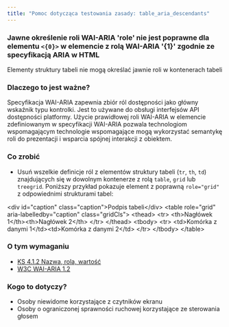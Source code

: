 ```yaml
---
title: "Pomoc dotycząca testowania zasady: table_aria_descendants"
---
```


<div className="toolHelp">
<Row>
<Column colLg={16} colMd={8} colSm={4} className="toolHead">

### Jawne określenie roli WAI-ARIA 'role' nie jest poprawne dla elementu `<{0}>` w elemencie z rolą WAI-ARIA '{1}' zgodnie ze specyfikacją ARIA w HTML

<div id="locLevel"></div>

Elementy struktury tabeli nie mogą określać jawnie roli w kontenerach tabeli

</Column>
</Row>
<Row>
<Column colLg={11} colMd={5} colSm={4} className="toolMain">

### Dlaczego to jest ważne?

Specyfikacja WAI-ARIA zapewnia zbiór ról dostępności jako główny wskaźnik typu kontrolki. Jest to używane do obsługi interfejsów API dostępności platformy. Użycie prawidłowej roli WAI-ARIA w elemencie zdefiniowanym w specyfikacji WAI-ARIA pozwala technologiom wspomagającym technologie wspomagające mogą wykorzystać semantykę roli do prezentacji i wsparcia spójnej interakcji z obiektem.

<div id="locSnippet"></div>

### Co zrobić

* Usuń wszelkie definicje ról z elementów struktury tabeli (`tr`, `th`, `td`) znajdujących się w dowolnym kontenerze z rolą `table`, `grid` lub `treegrid`. Poniższy przykład pokazuje element z poprawną `role="grid"` z odpowiednimi strukturami tabel:

<CodeSnippet type="multi" light={true}> 

&lt;div id="caption" class="caption"&gt;Podpis tabeli&lt;/div&gt;
&lt;table role="grid" aria-labelledby="caption" class="gridCls"&gt;
  &lt;thead&gt;
    &lt;tr&gt;
      &lt;th&gt;Nagłówek 1&lt;/th&gt;&lt;th&gt;Nagłówek 2&lt;/th&gt;
    &lt;/tr&gt;
  &lt;/thead&gt;
  &lt;tbody&gt;
    &lt;tr&gt;
      &lt;td&gt;Komórka z danymi 1&lt;/td&gt;&lt;td&gt;Komórka z danymi 2&lt;/td&gt;
    &lt;/tr&gt;
  &lt;/tbody&gt;
&lt;/table&gt;

</CodeSnippet>

</Column>
<Column colLg={5} colMd={3} colSm={4} className="toolLeft">

### O tym wymaganiu

* [KS 4.1.2 Nazwa, rola, wartość](https://wcag.lepszyweb.pl/#name-role-value)  
* [W3C WAI-ARIA 1.2](https://www.w3.org/TR/wai-aria-1.2/)

### Kogo to dotyczy?

 * Osoby niewidome korzystające z czytników ekranu
 * Osoby o ograniczonej sprawności ruchowej korzystające ze sterowania głosem

</Column>
</Row>
</div>

